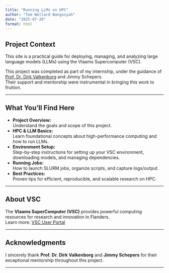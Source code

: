```yaml
---
title: "Running LLMs on HPC"
author: "Tom Wellard Nangosyah"
date: "2025-07-20"
format: html
---
```


## Project Context

This site is a practical guide for deploying, managing, and analyzing large language models (LLMs) using the Vlaams Supercomputer (VSC).

This project was completed as part of my internship, under the guidance of [Prof. Dr. Dirk Valkenborg](https://www.uhasselt.be/nl/wie-is-wie/dirk-valkenborg) and Jimmy Schepers.  
Their support and mentorship were instrumental in bringing this work to fruition.

---

## What You'll Find Here

- **Project Overview:**  
  Understand the goals and scope of this project.
- **HPC & LLM Basics:**  
  Learn foundational concepts about high-performance computing and how to run LLMs.
- **Environment Setup:**  
  Step-by-step instructions for setting up your VSC environment, downloading models, and managing dependencies.
- **Running Jobs:**  
  How to launch SLURM jobs, organize scripts, and capture logs/output.
- **Best Practices:**  
  Proven tips for efficient, reproducible, and scalable research on HPC.

---

## About VSC

The **Vlaams SuperComputer (VSC)** provides powerful computing resources for research and innovation in Flanders.  
Learn more: [VSC User Portal](https://www.vscentrum.be/en/)

---

## Acknowledgments

I sincerely thank **Prof. Dr. Dirk Valkenborg** and **Jimmy Schepers** for their exceptional mentorship throughout this project.

---

